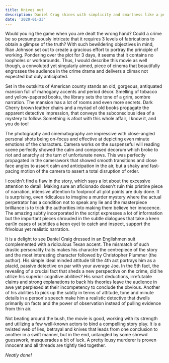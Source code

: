 ```yaml
---
title: Knives out
description: Daniel Crag shines with simplicity and smartness like a perfectly-matched tweed suit and bespoke leather shoes
date: '2020-01-23'
---
```


Would you rig the game when you are dealt the wrong hand? Could a crime be so presumptuously intricate that it requires 3 levels of fabrications to obtain a glimpse of the truth? With such bewildering objectives in mind, Rian Johnson set out to create a gracious effort to portray the principle of working. Pondering over the plot for 3 days, it seems that it contains no loopholes or workarounds. Thus, I would describe this movie as well though, a convoluted yet singularly aimed, piece of cinema that beautifully engrosses the audience in the crime drama and delivers a climax not expected but duly anticipated.

Set in the outskirts of American county stands an old, gorgeous, antiquated mansion full of mahogany accents and period décor. Smelling of tobacco and yellow-papered books, the library sets the tone of a grim, sombre narration. The mansion has a lot of rooms and even more secrets. Dark Cherry brown leather chairs and a myriad of old books propagate the apparent detective impression, that conveys the subconscious idea of a mystery to follow. Something is afoot with this whole affair, I know it, and you do too!

The photography and cinematography are impressive with close-angled personal shots being on-focus and effective at depicting even minute emotions of the characters. Camera works on the suspenseful will reading scene perfectly showed the calm and composed decorum which broke to riot and anarchy at the turn of unfortunate news. This was perfectly propagated in the camerawork that showed smooth transitions and close face angles to assert calm and anticipation in the air, but a shaky and fast-pacing motion of the camera to assert a total disruption of order.

I couldn't find a flaw in the story, which says a lot about the excessive attention to detail. Making sure an aficionado doesn't ruin this pristine piece of narration, intensive attention to foolproof all plot points are duly done. It is surprising, even ridiculous to imagine a murder mystery where the actual perpetrator has a condition not to speak any lie and the masterpiece brilliance is to trick the authorities into making them believe her innocence. The amazing subtly incorporated in the script expresses a lot of information but the important pieces shrouded in the subtle dialogues that take a keen ear(in cases of subtitles a keen eye) to catch and inspect, support the frivolous yet realistic narration.

It is a delight to see Daniel Craig dressed in an Englishmen suit complemented with a ridiculous Texan accent. The mismatch of such drastic personality traits makes his character the centrepiece of the story and the most interesting character followed by Christopher Plummer (the author). His simple ideal minded attitude till the 4th act portrays him as a placid, passive detective on par with your average Joe. In the 5th fact, the revealing of a crucial fact that sheds a new perspective on the crime, did he utilize his superior cognitive abilities? His smart deductions, irrefutable claims and strong explanations to back his theories leave the audience in awe yet perplexed at their incompetency to conclude the obvious. Another of his abilities to pick up the subtly in terms of attitude, tone and minute details in a person's speech make him a realistic detective that dwells primarily on facts and the power of observation instead of pulling evidence from thin air.

Not beating around the bush, the movie is good, working with its strength and utilizing a few well-known actors to bind a compelling story play. It is a twisted web of lies, betrayal and knives that leads from one conclusion to another in a swift manner, but in the end, untangled by some shrewd guesswork, masquerades a bit of luck. A pretty lousy murderer is proven innocent and all threads are tightly tied together.

_Neatly done!_
